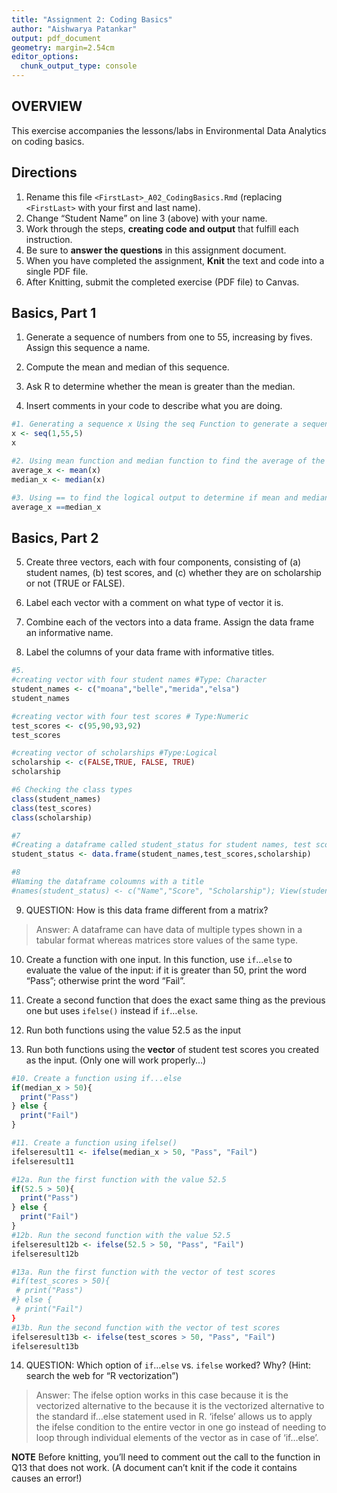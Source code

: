 ```yaml
---
title: "Assignment 2: Coding Basics"
author: "Aishwarya Patankar"
output: pdf_document
geometry: margin=2.54cm
editor_options: 
  chunk_output_type: console
---
```


## OVERVIEW

This exercise accompanies the lessons/labs in Environmental Data Analytics on coding basics.

## Directions

1.  Rename this file `<FirstLast>_A02_CodingBasics.Rmd` (replacing `<FirstLast>` with your first and last name).
2.  Change "Student Name" on line 3 (above) with your name.
3.  Work through the steps, **creating code and output** that fulfill each instruction.
4.  Be sure to **answer the questions** in this assignment document.
5.  When you have completed the assignment, **Knit** the text and code into a single PDF file.
6.  After Knitting, submit the completed exercise (PDF file) to Canvas.

## Basics, Part 1

1.  Generate a sequence of numbers from one to 55, increasing by fives. Assign this sequence a name.

2.  Compute the mean and median of this sequence.

3.  Ask R to determine whether the mean is greater than the median.

4.  Insert comments in your code to describe what you are doing.

```r
#1. Generating a sequence x Using the seq Function to generate a sequence of numbers with a gap of 5. 
x <- seq(1,55,5)
x

#2. Using mean function and median function to find the average of the numbers in the sequence x.
average_x <- mean(x)
median_x <- median(x)

#3. Using == to find the logical output to determine if mean and median of sequence x is the same.
average_x ==median_x
```

## Basics, Part 2

5.  Create three vectors, each with four components, consisting of (a) student names, (b) test scores, and (c) whether they are on scholarship or not (TRUE or FALSE).

6.  Label each vector with a comment on what type of vector it is.

7.  Combine each of the vectors into a data frame. Assign the data frame an informative name.

8.  Label the columns of your data frame with informative titles.

```r

#5. 
#creating vector with four student names #Type: Character
student_names <- c("moana","belle","merida","elsa") 
student_names

#creating vector with four test scores # Type:Numeric
test_scores <- c(95,90,93,92)
test_scores

#creating vector of scholarships #Type:Logical
scholarship <- c(FALSE,TRUE, FALSE, TRUE)
scholarship

#6 Checking the class types
class(student_names)
class(test_scores)
class(scholarship)

#7
#Creating a dataframe called student_status for student names, test scores and scholarship
student_status <- data.frame(student_names,test_scores,scholarship)

#8
#Naming the dataframe coloumns with a title
#names(student_status) <- c("Name","Score", "Scholarship"); View(student_status) # This command has been hashed before knitting


```

9.  QUESTION: How is this data frame different from a matrix?

> Answer: A dataframe can have data of multiple types shown in a tabular format whereas matrices store values of the same type. 

10. Create a function with one input. In this function, use `if`...`else` to evaluate the value of the input: if it is greater than 50, print the word "Pass"; otherwise print the word "Fail". 

11. Create a second function that does the exact same thing as the previous one but uses `ifelse()` instead if `if`...`else `. 

12. Run both functions using the value 52.5 as the input

13. Run both functions using the **vector** of student test scores you created as the input. (Only one will work properly...)

```r
#10. Create a function using if...else
if(median_x > 50){
  print("Pass")
} else {
  print("Fail")
}

#11. Create a function using ifelse()
ifelseresult11 <- ifelse(median_x > 50, "Pass", "Fail")
ifelseresult11

#12a. Run the first function with the value 52.5
if(52.5 > 50){
  print("Pass")
} else {
  print("Fail")
}
#12b. Run the second function with the value 52.5
ifelseresult12b <- ifelse(52.5 > 50, "Pass", "Fail")
ifelseresult12b

#13a. Run the first function with the vector of test scores
#if(test_scores > 50){
 # print("Pass")
#} else {
 # print("Fail")
}
#13b. Run the second function with the vector of test scores
ifelseresult13b <- ifelse(test_scores > 50, "Pass", "Fail")
ifelseresult13b

```

14. QUESTION: Which option of `if`...`else` vs. `ifelse` worked? Why? (Hint: search the web for "R vectorization")

> Answer: The ifelse option works in this case because it is the vectorized alternative to the because it is the vectorized alternative to the standard if...else statement used in R. 'ifelse' allows us to apply the ifelse condition to the entire vector in one go instead of needing to loop through individual elements of the vector as in case of 'if...else'. 


**NOTE** Before knitting, you'll need to comment out the call to the function in Q13 that does not work. (A document can't knit if the code it contains causes an error!)